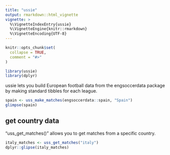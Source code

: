 ```yaml
---
title: "ussie"
output: rmarkdown::html_vignette
vignette: >
  %\VignetteIndexEntry{ussie}
  %\VignetteEngine{knitr::rmarkdown}
  %\VignetteEncoding{UTF-8}
---
```


```r
knitr::opts_chunk$set(
  collapse = TRUE,
  comment = "#>"
)
```

```r
library(ussie)
library(dplyr)
```

ussie lets you build European football data from the engsoccerdata package by making standard tibbles for each league.

```r
spain <- uss_make_matches(engsoccerdata::spain, "Spain")
glimpse(spain)
```

## get country data

"uss_get_matches()" allows you to get matches from a specific country. 

```r
italy_matches <- uss_get_matches("italy")
dplyr::glipse(italy_matches)
```

